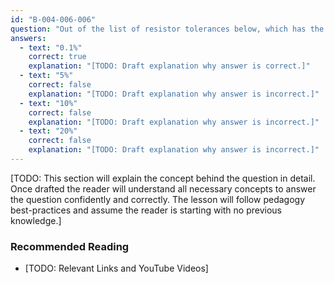 ```yaml
---
id: "B-004-006-006"
question: "Out of the list of resistor tolerances below, which has the highest precision?"
answers:
  - text: "0.1%"
    correct: true
    explanation: "[TODO: Draft explanation why answer is correct.]"
  - text: "5%"
    correct: false
    explanation: "[TODO: Draft explanation why answer is incorrect.]"
  - text: "10%"
    correct: false
    explanation: "[TODO: Draft explanation why answer is incorrect.]"
  - text: "20%"
    correct: false
    explanation: "[TODO: Draft explanation why answer is incorrect.]"
---
```


[TODO: This section will explain the concept behind the question in detail. Once drafted the reader will understand all necessary concepts to answer the question confidently and correctly. The lesson will follow pedagogy best-practices and assume the reader is starting with no previous knowledge.]

### Recommended Reading

- [TODO: Relevant Links and YouTube Videos]
